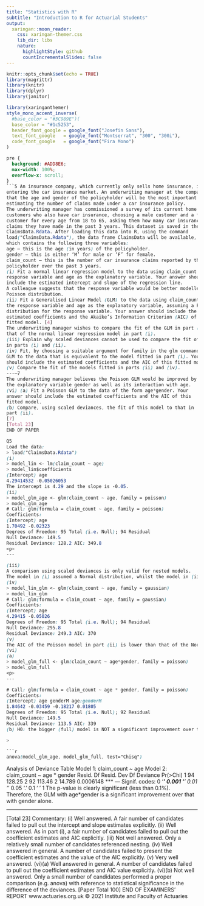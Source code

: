 ```yaml
---
title: "Statistics with R"
subtitle: "Introduction to R for Actuarial Students"
output:
  xaringan::moon_reader:
    css: xaringan-themer.css
    lib_dir: libs
    nature:
      highlightStyle: github
      countIncrementalSlides: false
---
```



```r
knitr::opts_chunk$set(echo = TRUE)
library(magrittr)
library(knitr)
library(dplyr)
library(janitor)


```

```r
library(xaringanthemer)
style_mono_accent_inverse(
  #base_color = "#3C989E")(
  base_color = "#1c5253",
  header_font_google = google_font("Josefin Sans"),
  text_font_google   = google_font("Montserrat", "300", "300i"),
  code_font_google   = google_font("Fira Mono")
)
```


```css
pre {
  background: #ADD8E6;
  max-width: 100%;
  overflow-x: scroll;
}
```5 An insurance company, which currently only sells home insurance, is interested in
entering the car insurance market. An underwriting manager at the company believes
that the age and gender of the policyholder will be the most important factors in
estimating the number of claims made under a car insurance policy.
The underwriting manager has commissioned a survey of its current home insurance
customers who also have car insurance, choosing a male customer and a female
customer for every age from 18 to 65, asking them how many car insurance
claims they have made in the past 3 years. This dataset is saved in the file
ClaimsData.Rdata. After loading this data into R, using the command
load("ClaimsData.Rdata"), the data frame ClaimsData will be available,
which contains the following three variables:
age – this is the age (in years) of the policyholder.
gender – this is either ‘M’ for male or ‘F’ for female.
claim_count – this is the number of car insurance claims reported by the
policyholder over the past 3 years.
(i) Fit a normal linear regression model to the data using claim_count as the
response variable and age as the explanatory variable. Your answer should
include the estimated intercept and slope of the regression line. 
A colleague suggests that the response variable would be better modelled as having a
Poisson distribution.
(ii) Fit a Generalised Linear Model (GLM) to the data using claim_count as
the response variable and age as the explanatory variable, assuming a Poisson
distribution for the response variable. Your answer should include the
estimated coefficients and the Akaike’s Information Criterion (AIC) of the
fitted model. [4]
The underwriting manager wishes to compare the fit of the GLM in part (ii) against
that of the normal linear regression model in part (i).
(iii) Explain why scaled deviances cannot be used to compare the fit of the models
in parts (i) and (ii). 
(iv) Fit, by choosing a suitable argument for family in the glm command, a
GLM to the data that is equivalent to the model fitted in part (i). Your answer
should include the estimated coefficients and the AIC of this fitted model. [4]
(v) Compare the fit of the models fitted in parts (ii) and (iv). 
---–7
The underwriting manager believes the Poisson GLM would be improved by adding
the explanatory variable gender as well as its interaction with age.
(vi) (a) Fit a Poisson GLM to the data of the form age*gender. Your
answer should include the estimated coefficients and the AIC of this
fitted model.
(b) Compare, using scaled deviances, the fit of this model to that in
part (ii).
[7]
[Total 23]
END OF PAPER

Q5
Load the data:
> load("ClaimsData.Rdata")
(i)
> model_lin <- lm(claim_count ~ age) 
> model_lin$coefficients
(Intercept) age
4.29414532 -0.05026053
The intercept is 4.29 and the slope is -0.05. 
(ii)
> model_glm_age <- glm(claim_count ~ age, family = poisson) 
> model_glm_age
# Call: glm(formula = claim_count ~ age, family = poisson)
Coefficients:
(Intercept) age
1.70492 -0.02323
Degrees of Freedom: 95 Total (i.e. Null); 94 Residual
Null Deviance: 149.5
Residual Deviance: 128.2 AIC: 349.8 
<p>
---

(iii)
A comparison using scaled deviances is only valid for nested models. 
The model in (i) assumed a Normal distribution, whilst the model in (ii) assumed a Poisson distribution. Therefore, neither model is a subset of the other. 
(iv)
> model_lin_glm <- glm(claim_count ~ age, family = gaussian) 
> model_lin_glm
# Call: glm(formula = claim_count ~ age, family = gaussian)
Coefficients:
(Intercept) age
4.29415 -0.05026
Degrees of Freedom: 95 Total (i.e. Null); 94 Residual
Null Deviance: 295.8
Residual Deviance: 249.3 AIC: 370 
(v)
The AIC of the Poisson model in part (ii) is lower than that of the Normal model in part (iv).  Therefore, the Poisson GLM provides a better fit. 
(vi)
(a)
> model_glm_full <- glm(claim_count ~ age*gender, family = poisson) 
> model_glm_full
<p>
---

# Call: glm(formula = claim_count ~ age * gender, family = poisson)
Coefficients:
(Intercept) age genderM age:genderM
1.84642 -0.03459 -0.18217 0.01805
Degrees of Freedom: 95 Total (i.e. Null); 92 Residual
Null Deviance: 149.5
Residual Deviance: 113.5 AIC: 339 
(b) H0: the bigger (full) model is NOT a significant improvement over the simpler model; against H1: it is a significant improvement. 

> 

```r
anova(model_glm_age, model_glm_full, test="Chisq") 
```

Analysis of Deviance Table
Model 1: claim_count ~ age Model 2: claim_count ~ age * gender
Resid. Df Resid. Dev Df Deviance Pr(>Chi) 1 94 128.25 2 92 113.46 2 14.789 0.0006148 *** --- Signif. codes: 0 ‘***’ 0.001 ‘**’ 0.01 ‘*’ 0.05 ‘.’ 0.1 ‘ ’ 1 
The p-value is clearly significant (less than 0.1%). 
Therefore, the GLM with age*gender is a significant improvement over that with gender alone. 
<p>
---

[Total 23]
Commentary:
(i) Well answered. A fair number of candidates failed to pull out the intercept and slope estimates explicitly.
(ii) Well answered. As in part (i), a fair number of candidates failed to pull out the coefficient estimates and AIC explicitly.
(iii) Not well answered. Only a relatively small number of candidates referenced nesting.
(iv) Well answered in general. A number of candidates failed to present the coefficient estimates and the value of the AIC explicitly.
(v) Very well answered.
(vi)(a) Well answered in general. A number of candidates failed to pull out the coefficient estimates and AIC value explicitly.
(vi)(b) Not well answered. Only a small number of candidates performed a proper comparison (e.g. anova) with reference to statistical significance in the difference of the deviances.
[Paper Total 100]
END OF EXAMINERS’ REPORT
www.actuaries.org.uk
© 2021 Institute and Faculty of Actuaries